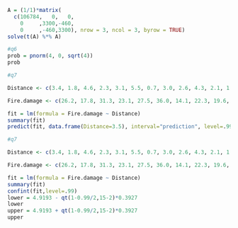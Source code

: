 ```r
A = (1/1)*matrix(
  c(106784,   0,   0,
    0     ,3300,-460,
    0     ,-460,3300), nrow = 3, ncol = 3, byrow = TRUE)
solve(t(A) %*% A)
```

```r
#q6
prob = pnorm(4, 0, sqrt(4))
prob
```

```r
#q7

Distance <- c(3.4, 1.8, 4.6, 2.3, 3.1, 5.5, 0.7, 3.0, 2.6, 4.3, 2.1, 1.1, 6.1, 4.8, 3.8)

Fire.damage <- c(26.2, 17.8, 31.3, 23.1, 27.5, 36.0, 14.1, 22.3, 19.6, 31.3, 24.0, 17.3, 43.2, 36.4, 26.1)

fit = lm(formula = Fire.damage ~ Distance)
summary(fit)
predict(fit, data.frame(Distance=3.5), interval="prediction", level=.99)
```
```r
#q7

Distance <- c(3.4, 1.8, 4.6, 2.3, 3.1, 5.5, 0.7, 3.0, 2.6, 4.3, 2.1, 1.1, 6.1, 4.8, 3.8)

Fire.damage <- c(26.2, 17.8, 31.3, 23.1, 27.5, 36.0, 14.1, 22.3, 19.6, 31.3, 24.0, 17.3, 43.2, 36.4, 26.1)

fit = lm(formula = Fire.damage ~ Distance)
summary(fit)
confint(fit,level=.99)
lower = 4.9193 - qt(1-0.99/2,15-2)*0.3927
lower
upper = 4.9193 + qt(1-0.99/2,15-2)*0.3927
upper
```
